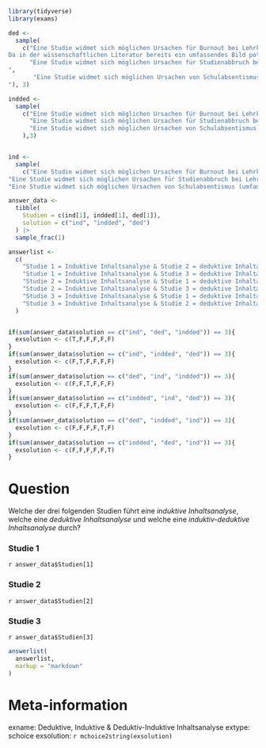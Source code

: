 ```r
library(tidyverse)
library(exams)

ded <- 
  sample(
    c("Eine Studie widmet sich möglichen Ursachen für Burnout bei Lehrkräften. 
Da in der wissenschaftlichen Literatur bereits ein umfassendes Bild potenzieller Ursachen beschrieben ist, wurden diese in der Literatur beschriebenen Ursachen zu Kategorien zusammengefasst. Danach wurden N = 146 Leitfadeninterviews mit Lehrkräften mit Erschöpfungssymptomatik durchgeführt und jede Aussage zu Ursachen der Erschöpfung diesen Kategorien aus der Literatur zugeordnet.",
      "Eine Studie widmet sich möglichen Ursachen für Studienabbruch bei Lehramtsstudierenden. Da in der wissenschaftlichen Literatur bereits ein umfassendes Bild potenzieller Ursachen für Studienabbruch beschrieben ist, wurden diese in der Literatur beschriebenen Ursachen zu Kategorien zusammengefasst. Danach wurden N = 146 Leitfadeninterviews mit Abbrechern des Lehramtsstudiums durchgeführt und jede Aussage zu Ursachen des Studienabbruchs diesen Kategorien aus der Literatur zugeordnet.
",
       "Eine Studie widmet sich möglichen Ursachen von Schulabsentismus (umfangreiches »Schule schwänzen«). Da in der wissenschaftlichen Literatur bereits ein umfassendes Bild potenzieller Ursachen für Schulabsentismus beschrieben ist, wurden diese in der Literatur beschriebenen Ursachen zu Kategorien zusammengefasst. Danach wurden N = 146 Leitfadeninterviews mit Schüler:innen mit sehr vielen unentschuldigten Fehltagen durchgeführt und jede Aussage zu Ursachen diesen Kategorien aus der Literatur zugeordnet.
"), 3)

indded <-
  sample(
    c("Eine Studie widmet sich möglichen Ursachen für Burnout bei Lehrkräften. Da in der wissenschaftlichen Literatur bislang nur drei Ursachen beschrieben sind, wurden zum einen diese drei Ursachen in Aussagen von N = 146 Leitfadeninterviews von Lehrkräften mit Erschöpfungssymptomatik identifiziert. Zum anderen aber wurden auch aus den Interviews heraus neue potentielle Ursachen identifiziert. Diese wurden in neue Kategorien zusammengefasst. Bei einem erneuten Kodierdurchgang wurden dann sowohl die Kategorien aus der Literatur als auch aus dem Material auf jede Aussage der Transkripte angewendet.",
      "Eine Studie widmet sich möglichen Ursachen für Studienabbruch bei Lehramtsstudierenden. Da in der wissenschaftlichen Literatur bislang nur drei Ursachen beschrieben sind, wurden zum einen diese drei Ursachen in Aussagen von N = 146 Leitfadeninterviews von Abbrechern des Lehramtsstudiums identifiziert. Zum anderen aber wurden auch aus den Interviews heraus neue potentielle Ursachen identifiziert. Diese wurden in neue Kategorien zusammengefasst. Bei einem erneuten Kodierdurchgang wurden dann sowohl die Kategorien aus der Literatur als auch aus dem Material auf jede Aussage der Transkripte angewendet.",
      "Eine Studie widmet sich möglichen Ursachen von Schulabsentismus (umfangreiches »Schule schwänzen«). Da in der wissenschaftlichen Literatur bislang nur drei Ursachen beschrieben sind, wurden zum einen diese drei Ursachen in Aussagen von N = 146 Leitfadeninterviews von Schüler:innen mit sehr vielen unentschuldigten Fehltagen identifiziert. Zum anderen aber wurden auch aus den Interviews heraus neue potenzielle Ursachen identifiziert. Diese wurden in neue Kategorien zusammengefasst. Bei einem erneuten Kodierdurchgang wurden dann sowohl die Kategorien aus der Literatur als auch aus dem Material auf jede Aussage der Transkripte angewendet."
    ),3)


ind <-
  sample(
    c("Eine Studie widmet sich möglichen Ursachen für Burnout bei Lehrkräften. Da in der wissenschaftlichen Literatur bislang kaum Ursachen beschrieben sind, wurden Ursachen in Aussagen von N = 146 Leitfadeninterviews von Lehrkräften mit Erschöpfungssymptomatik identifiziert. Diese wurden zu Kategorien zusammengefasst. Bei einem Kodierdurchgang durch alle Interviews wurden dann diese so gefundenen Kategorien auf jede Aussage der Transkripte angewendet.",
"Eine Studie widmet sich möglichen Ursachen für Studienabbruch bei Lehramtsstudierenden. Da in der wissenschaftlichen Literatur bislang kaum Ursachen beschrieben sind, wurden Ursachen in Aussagen von N = 146 Leitfadeninterviews von Abbrechern des Lehramtsstudiums identifiziert. Diese wurden zu Kategorien zusammengefasst. Bei einem Kodierdurchgang durch alle Interviews wurden dann diese so gefundenen Kategorien auf jede Aussage der Transkripte angewendet.",
"Eine Studie widmet sich möglichen Ursachen von Schulabsentismus (umfangreiches »Schule schwänzen«). Da in der wissenschaftlichen Literatur bislang kaum Ursachen beschrieben sind, wurden Ursachen in Aussagen von N = 146 Leitfadeninterviews von Schüler:innen mit sehr vielen unentschuldigten Fehltagen identifiziert. Diese wurden zu Kategorien zusammengefasst. Bei einem Kodierdurchgang durch alle Interviews wurden dann diese so gefundenen Kategorien auf jede Aussage der Transkripte angewendet."), 3)

answer_data <- 
  tibble(
    Studien = c(ind[1], indded[1], ded[1]),
    solution = c("ind", "indded", "ded")
  ) |> 
  sample_frac(1)

answerlist <- 
  c(
    "Studie 1 = Induktive Inhaltsanalyse & Studie 2 = deduktive Inhaltanalyse",
    "Studie 1 = Induktive Inhaltsanalyse & Studie 3 = deduktive Inhaltanalyse",
    "Studie 2 = Induktive Inhaltsanalyse & Studie 1 = deduktive Inhaltanalyse",
    "Studie 2 = Induktive Inhaltsanalyse & Studie 3 = deduktive Inhaltanalyse",
    "Studie 3 = Induktive Inhaltsanalyse & Studie 1 = deduktive Inhaltanalyse",
    "Studie 3 = Induktive Inhaltsanalyse & Studie 2 = deduktive Inhaltanalyse"
  )


if(sum(answer_data$solution == c("ind", "ded", "indded")) == 3){
  exsolution <- c(T,F,F,F,F,F)
}
if(sum(answer_data$solution == c("ind", "indded", "ded")) == 3){
  exsolution <- c(F,T,F,F,F,F)
}
if(sum(answer_data$solution == c("ded", "ind", "indded")) == 3){
  exsolution <- c(F,F,T,F,F,F)
}
if(sum(answer_data$solution == c("indded", "ind", "ded")) == 3){
  exsolution <- c(F,F,F,T,F,F)
}
if(sum(answer_data$solution == c("ded", "indded", "ind")) == 3){
  exsolution <- c(F,F,F,F,T,F)
}
if(sum(answer_data$solution == c("indded", "ded", "ind")) == 3){
  exsolution <- c(F,F,F,F,F,T)
}
```

Question
========
Welche der drei folgenden Studien führt eine *induktive Inhaltsanalyse*, welche eine *deduktive Inhaltsanalyse* und welche eine *induktiv-deduktive Inhaltsanalyse* durch? 

### Studie 1
`r answer_data$Studien[1]`

### Studie 2
`r answer_data$Studien[2]`

### Studie 3
`r answer_data$Studien[3]`

```r
answerlist(
  answerlist,
  markup = "markdown"
)
```


Meta-information
================
exname: Deduktive, Induktive & Deduktiv-Induktive Inhaltsanalyse
extype: schoice
exsolution: `r mchoice2string(exsolution)`